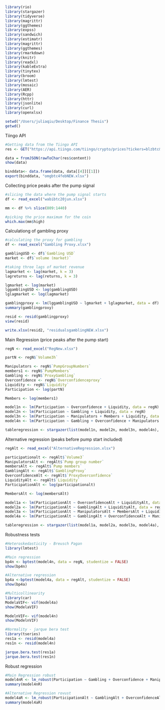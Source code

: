 ```r

library(rio)
library(stargazer)
library(tidyverse)
library(magrittr)
library(ggthemes)
library(expss)
library(sandwich)
library(estimatr)
library(magrittr)
library(ggthemes)
library(rmarkdown)
library(knitr)
library(readxl)
library(kableExtra)
library(tinytex)
library(broom)
library(lmtest)
library(mosaic)
library(AER)
library(Rcpp)
library(httr)
library(jsonlite)
library(curl)
library(openxlsx)

setwd("/Users/juliaqiu/Desktop/Finance Thesis")
getwd()

```



Tiingo API
```r

#Getting data from the Tiingo API
res <- GET("https://api.tiingo.com/tiingo/crypto/prices?tickers=blzbtc&startDate=2021-02-03&endDate=2021-02-05&exchanges=Binance&resampleFreq=1min&token= insert API key here")

data = fromJSON(rawToChar(res$content))
show(data)

binddata<- data.frame(data, data[[4]][[1]])
export(binddata, "omgbtc4febNEW.xlsx")

```

Collecting price peaks after the pump signal

```r

#slicing the data where the pump signal starts
df <- read_excel("wabibtc20jun.xlsx")

mm <- df %>% slice(809:1440)

#picking the price maximum for the coin 
which.max(mm$high)

```

Calculationg of gambling proxy

```r

#calculating the proxy for gambling
df <- read_excel("Gambling Proxy.xlsx")

gamblingUSD <- df$`Gambling USD`
market <- df$`volume (market)`

#taking three lags of market revenue
lagmarket <- lag(market, k = 3)
lagreturns <- lag(returns, k = 3)

lgmarket <- log(market)
lggamblingUSD <- log(gamblingUSD)
lglagmarket <- log(lagmarket)

gamblingproxy <- lm(lggamblingUSD ~ lgmarket + lglagmarket, data = df)
summary(gamblingproxy)

resid <- resid(gamblingproxy)
view(resid)

write.xlsx(resid2, "residualsgamblingNEW.xlsx")


```

Main Regression (price peaks after the pump start)

```r

regN <- read_excel("RegNew.xlsx")

partN <- regN$`Volume3h`

Manipulators <- regN$`PumpGroupNumbers`
members1 <- regN$`PumpMembers`
Gambling <- regN$`ProxyGambling`
Overconfidence <- regN$`Overconfidenceproxy`
Liquidity <- regN$`Liquidity`
Participation <- log(partN)

Members <- log(members1)

model1n <- lm(Participation ~ Overconfidence + Liquidity, data = regN)
model2n <- lm(Participation ~ Gambling + Liquidity, data = regN)
model3n <- lm(Participation ~ Manipulators + Members + Liquidity, data = regN)
model4n <- lm(Participation ~ Gambling + Overconfidence + Manipulators + Members + Liquidity, data = regN)

tableregression <- stargazer(list(model1n, model2n, model3n, model4n), omit.stat = c("ser","f") ,type="text", out="Intreg.doc")


```

Alternative regression (peaks before pump start included)

```r

regAlt <- read_excel("AlternativeRegression.xlsx")

participationalt <- regAlt$`Volume3`
ManipulatorsAlt <- regAlt$`Pump group number`
membersAlt <- regAlt$`Pump members`
GamblingAlt <- regAlt$`GamblingProxy`
OverconfidenceAlt <- regAlt$`ProxyOverconfidence`
LiquidityAlt <- regAlt$`Liquidity`
ParticipationAlt <- log(participationalt)

MembersAlt <- log(membersAlt)

model1a <- lm(ParticipationAlt ~ OverconfidenceAlt + LiquidityAlt, data = regAlt)
model2a <- lm(ParticipationAlt ~ GamblingAlt + LiquidityAlt, data = regAlt)
model3a <- lm(ParticipationAlt ~ ManipulatorsAlt + MembersAlt + LiquidityAlt, data = regAlt)
model4a <- lm(ParticipationAlt ~ GamblingAlt + OverconfidenceAlt + ManipulatorsAlt + MembersAlt + LiquidityAlt, data = regAlt)

tableregression <- stargazer(list(model1a, model2a, model3a, model4a), omit.stat = c("ser","f") ,type="text", out="Regression.out")

```

Robustness tests

```r

#Heteroskedasticity - Breusch Pagan
library(lmtest)

#Main regression
bp4n <- bptest(model4n, data = regN, studentize = FALSE)
show(bp4n)

#Alternative regression
bp4a <-bptest(model4a, data = regAlt, studentize = FALSE)
show(bp4a)

#Multicollinearity
library(car)
ModelaVIF<- vif(model4a)
show(ModelaVIF)

ModelnVIF<- vif(model4n)
show(ModelnVIF)

#Normality - jarque bera test
library(tseries)
res1a <- resid(model4a)
res1n <- resid(model4n)

jarque.bera.test(res1a)
jarque.bera.test(res1n)


```

Robust regression

```r

#Main Regression robust
model4nR <- lm_robust(Participation ~ Gambling + Overconfidence + Manipulators + Members + Liquidity, data = regN, se_type = "HC1")
summary(model4nR)

#Alternative Regression rovust
model4aR <- lm_robust(ParticipationAlt ~ GamblingAlt + OverconfidenceAlt + ManipulatorsAlt + MembersAlt + LiquidityAlt, data = regAlt, se_type = "HC1")
summary(model4aR)



```


